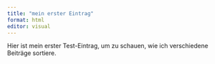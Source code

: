 ```yaml
---
title: "mein erster Eintrag"
format: html
editor: visual
---
```


Hier ist mein erster Test-Eintrag, um zu schauen, wie ich verschiedene Beiträge sortiere.
